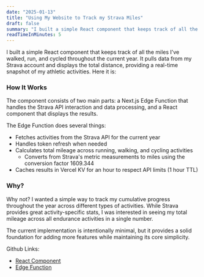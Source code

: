 ```yaml
---
date: "2025-01-13"
title: "Using My Website to Track my Strava Miles"
draft: false
summary: "I built a simple React component that keeps track of all the miles I've walked, run, and cycled throughout the current year. It pulls data from my Strava account and displays the total distance, providing a real-time snapshot of my athletic activities."
readTimeInMinutes: 5
---
```


I built a simple React component that keeps track of all the miles I've walked, run, and cycled throughout the current year. It pulls data from my Strava account and displays the total distance, providing a real-time snapshot of my athletic activities. Here it is:

<StravaMiles />

### How It Works

The component consists of two main parts: a Next.js Edge Function that handles the Strava API interaction and data processing, and a React component that displays the results.

The Edge Function does several things:

- Fetches activities from the Strava API for the current year
- Handles token refresh when needed
- Calculates total mileage across running, walking, and cycling activities
  - Converts from Strava's metric measurements to miles using the conversion factor 1609.344
- Caches results in Vercel KV for an hour to respect API limits (1 hour TTL)

### Why?

Why not? I wanted a simple way to track my cumulative progress throughout the year across different types of activities. While Strava provides great activity-specific stats, I was interested in seeing my total mileage across all endurance activities in a single number.

The current implementation is intentionally minimal, but it provides a solid foundation for adding more features while maintaining its core simplicity.

Github Links:

- [React Component](https://github.com/WTFox/blog/blob/main/src/components/StravaMiles.tsx)
- [Edge Function](https://github.com/WTFox/blog/blob/main/src/pages/api/strava.ts)
